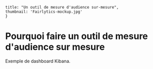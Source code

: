 
    title: "Un outil de mesure d'audience sur-mesure",
    thumbnail: 'Fairlytics-mockup.jpg'
    }

# Pourquoi faire un outil de mesure d'audience sur mesure

Exemple de dashboard Kibana.


